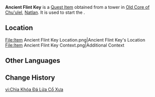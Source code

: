 {{Stub|Add location information}}
{{Item Infobox
|id           = 121005
|image        = Item Ancient Flint Key.png
|type         = Quest Items
|description  = A uniquely shaped key. It seems like rotating it to different angles will enable it to fit into various locks...
|source1      = 
}}
'''Ancient Flint Key''' is a [[Quest Item]] obtained from a tower in [[Old Core of Chu'ulel]], [[Natlan]]. It is used to start the {{Quest|Open Your Heart to Me}}.

==Location==
<gallery>
File:Item Ancient Flint Key Location.png|Ancient Flint Key's Location
File:Item Ancient Flint Key Context.png|Additional Context
</gallery>

==Other Languages==
{{Other Languages|default_hidden=1
|en      = Ancient Flint Key
|zhs     = 古老的燧石钥匙
|zhs_rm  = 
|zht     = 古老的燧石鑰匙
|zht_rm  = 
|ja      = 燧石の古い鍵
|ja_rm   = Suiseki no Furui Kagi
|ko      = 오래된 부싯돌 열쇠
|es      = Llave de sílex antigua
|fr      = Vieille clé en silex
|ru      = Древний кремнёвый ключ
|th      = กุญแจหินเหล็กไฟโบราณ
|th_rm   = 
|vi      = Chìa Khóa Đá Lửa Cổ Xưa
|de      = Alter Feuersteinschlüssel
|id      = Kunci Batu Api Kuno
|pt      = Antiga Chave de Pedra
|tr      = Kadim Çakmak Taşı Anahtar
|it      = Chiave di silice antica
}}

==Change History==
{{Change History|5.2}}

[[vi:Chìa Khóa Đá Lửa Cổ Xưa]]